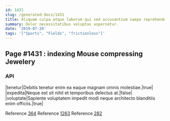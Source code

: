 ```yaml
---
id: 1431
slug: /generated-docs/1431
title: Aliquam culpa atque laborum qui sed accusantium saepe reprehenderit.
summary: Dolor necessitatibus voluptas aspernatur.
date: '2019-07-20'
tags: '["Sports", "Fields", "frictionless"]'
---
```


## Page #1431 : indexing Mouse compressing Jewelery
### API

|tenetur|Debitis tenetur enim ea eaque magnam omnis molestiae.|true|
|expedita|Neque est sit nihil et temporibus delectus at.|false|
|voluptate|Sapiente voluptatem impedit modi neque architecto blanditiis enim officiis.|true|

Reference [364](/364)
Reference [1263](/1263)
Reference [282](/282)



